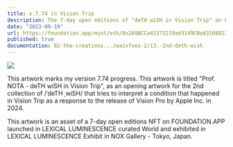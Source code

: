 ```yaml
---
title: v.7.74 in Vision Trip
description: The 7-day open editions of "deTH wiSH in Vision Trip" on FOUNDATION.APP launched in LEXICAL LUMINESCENCE curated World and exhibited in LEXICAL LUMINESCENCE Exhibit in NOX Gallery - Tokyo, Japan.
date: "2023-09-19"
url: https://foundation.app/mint/eth/0x2A9BCCa42173219ad3149CBad3108023382AcC52
published: true
documentation: 02-the-creations.../waivfves-2/13.-2nd-deth-wish
---
```


[![](/7.74.gif)](/7.74.gif)

This artwork marks my version 7.74 progress. This artwork is titled "Prof. NOTA - deTH wiSH in Vision Trip", as an opening artwork for the 2nd collection of /ˈdeTH ˌwiSH/ that tries to interpret a condition that happened in Vision Trip as a response to the release of Vision Pro by Apple Inc. in 2024.   
   
This artwork is an asset of a 7-day open editions NFT on FOUNDATION.APP launched in LEXICAL LUMINESCENCE curated World and exhibited in LEXICAL LUMINESCENCE Exhibit in NOX Gallery - Tokyo, Japan.